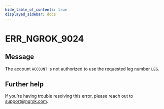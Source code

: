 ```yaml
---
hide_table_of_contents: true
displayed_sidebar: docs
---
```



# ERR_NGROK_9024

## Message

The account `ACCOUNT` is not authorized to use the requested leg number `LEG`.

<ErrorDetails error="err_ngrok_9024" />

## Further help

If you're having trouble resolving this error, please reach out to [support@ngrok.com](mailto:support@ngrok.com?subject=Help%20with%20ERR_NGROK_9024).
